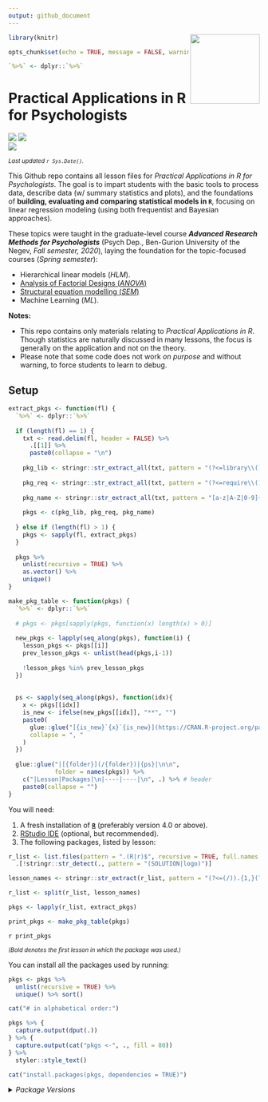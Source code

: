 ```yaml
---
output: github_document
---
```


<img src='logo/Hex.png' align="right" height="139" />

```r
library(knitr)

opts_chunk$set(echo = TRUE, message = FALSE, warning = FALSE)

`%>%` <- dplyr::`%>%`
```

# Practical Applications in R for Psychologists

[![](https://img.shields.io/badge/Open%20Educational%20Resources-Compatable-brightgreen)](https://creativecommons.org/about/program-areas/education-oer/)
[![](https://img.shields.io/badge/CC-BY--NC%204.0-lightgray)](http://creativecommons.org/licenses/by-nc/4.0/)  
[![](https://img.shields.io/badge/Language-R-blue)](http://cran.r-project.org/)

<sub>*Last updated `r Sys.Date()`.*</sub>

This Github repo contains all lesson files for *Practical Applications in R for Psychologists*. The goal is to impart students with the basic tools to process data, describe data (w/ summary statistics and plots), and the foundations of **building, evaluating and comparing statistical models in `R`**, focusing on linear regression modeling (using both frequentist and Bayesian approaches).


These topics were taught in the graduate-level course ***Advanced Research Methods for Psychologists*** (Psych Dep., Ben-Gurion University of the Negev, *Fall semester, 2020*), laying the foundation for the topic-focused courses (*Spring semester*):

- Hierarchical linear models (*HLM*).
- [Analysis of Factorial Designs (*ANOVA*)](https://github.com/mattansb/Analysis-of-Factorial-Designs-foR-Psychologists)
- [Structural equation modelling (*SEM*)](https://github.com/mattansb/Structural-Equation-Modeling-foR-Psychologists)
- Machine Learning (*ML*).

**Notes:**  

- This repo contains only materials relating to *Practical Applications in R*. Though statistics are naturally discussed in many lessons, the focus is generally on the application and not on the theory.  
- Please note that some code does not work *on purpose* and without warning, to force students to learn to debug.

## Setup

```r
extract_pkgs <- function(fl) {
  `%>%` <- dplyr::`%>%`
  
  if (length(fl) == 1) {
    txt <- read.delim(fl, header = FALSE) %>% 
      .[[1]] %>% 
      paste0(collapse = "\n")
    
    pkg_lib <- stringr::str_extract_all(txt, pattern = "(?<=library\\().{1,}?(?=\\))")
    
    pkg_req <- stringr::str_extract_all(txt, pattern = "(?<=require\\().{1,}?(?=\\))")
    
    pkg_name <- stringr::str_extract_all(txt, pattern = "[a-z|A-Z|0-9]{1,}(?=\\:\\:)")
    
    pkgs <- c(pkg_lib, pkg_req, pkg_name)
    
  } else if (length(fl) > 1) {
    pkgs <- sapply(fl, extract_pkgs)
  }
  
  pkgs %>%
    unlist(recursive = TRUE) %>% 
    as.vector() %>% 
    unique()
}

make_pkg_table <- function(pkgs) {
  `%>%` <- dplyr::`%>%`
  
  # pkgs <- pkgs[sapply(pkgs, function(x) length(x) > 0)]
  
  new_pkgs <- lapply(seq_along(pkgs), function(i) {
    lesson_pkgs <- pkgs[[i]]
    prev_lesson_pkgs <- unlist(head(pkgs,i-1))
    
    !lesson_pkgs %in% prev_lesson_pkgs
  })
  
  
  ps <- sapply(seq_along(pkgs), function(idx){
    x <- pkgs[[idx]]
    is_new <- ifelse(new_pkgs[[idx]], "**", "")
    paste0(
      glue::glue("[{is_new}`{x}`{is_new}](https://CRAN.R-project.org/package={x})"),
      collapse = ", "
    )
  })
  
  glue::glue("|[{folder}](/{folder})|{ps}|\n\n",
             folder = names(pkgs)) %>% 
    c("|Lesson|Packages|\n|----|----|\n", .) %>% # header
    paste0(collapse = "")
}
```


You will need:

1. A fresh installation of [**`R`**](https://cran.r-project.org/) (preferably version 4.0 or above).
2. [RStudio IDE](https://www.rstudio.com/products/rstudio/download/) (optional, but recommended).
3. The following packages, listed by lesson:

```r
r_list <- list.files(pattern = ".(R|r)$", recursive = TRUE, full.names = TRUE) %>% 
  .[!stringr::str_detect(., pattern = "(SOLUTION|logo)")]

lesson_names <- stringr::str_extract(r_list, pattern = "(?<=(/)).{1,}(?=(/))")

r_list <- split(r_list, lesson_names)

pkgs <- lapply(r_list, extract_pkgs)

print_pkgs <- make_pkg_table(pkgs)

```

`r print_pkgs`

<sub>*(Bold denotes the first lesson in which the package was used.)*</sub>

You can install all the packages used by running:

```r

pkgs <- pkgs %>% 
  unlist(recursive = TRUE) %>% 
  unique() %>% sort()

cat("# in alphabetical order:")

pkgs %>% {
  capture.output(dput(.))
} %>% {
  capture.output(cat("pkgs <-", ., fill = 80))
} %>%
  styler::style_text()

cat("install.packages(pkgs, dependencies = TRUE)")
```

<details>
<summary><i>Package Versions</i></summary>
The package versions used here:
```r
packinfo <- installed.packages(fields = c("Package", "Version"))

get_src <- function(pkg) {
  pd <- packageDescription(pkg)
  if (is.null(src <- pd$Repository)) {
    if (!is.null(src <- pd$GithubRepo)) {
      src <- paste0("Github: ",pd$GithubUsername,"/",src)
    } else {
      src <- "Dev"
    }
  }
  return(src)
}

V <- packinfo[pkgs,"Version"]
src <- sapply(pkgs, get_src)
# setNames(paste0(V, " (", src,")"), pkgs)

v_info <- paste0(glue::glue(" - `{pkgs}` {V} (*{src}*)"), collapse = "\n")
```

`r v_info`

</details>
